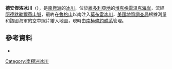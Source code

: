 '''德安傑洛冰川'''（{{lang-en|DeAngelo Glacier}}），是[[南極洲|南極洲]]的[[冰川|冰川]]，位於[[維多利亞地|維多利亞地]]的[[博克格雷溫克海岸|博克格雷溫克海岸]]，流經[[阿德默勒爾蒂山脈|阿德默勒爾蒂山脈]]，最終在[[魯格山|魯格山]]以南注入[[莫布雷冰川|莫布雷冰川]]，[[美國地質調查局|美國地質調查局]]根據測量和該國海軍的空中照片繪入地圖，現時由[[南極條約體系|南極條約體系]]管理。

==參考資料==
* {{usgs-gazetteer|id=3626}}

{{coord|71|54|S|170|10|E|source:GNIS|display=title}}

{{DEFAULTSORT:DeAngelo Glacier}}
[[Category:南極洲冰川|Category:南極洲冰川]]


{{BorchgrevinkCoast-geo-stub}}
